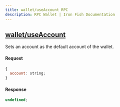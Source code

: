 ```yaml
---
title: wallet/useAccount RPC
description: RPC Wallet | Iron Fish Documentation
---
```


## [wallet/useAccount](https://github.com/iron-fish/ironfish/blob/master/ironfish/src/rpc/routes/wallet/useAccount.ts)

Sets an account as the default account of the wallet.

#### Request

```js
{
  account: string;
}
```

#### Response

```js
undefined;
```

